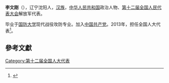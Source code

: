 '''李文刚'''（{{bd|1954年||}}），辽宁沈阳人，[[汉族|汉族]]，[[中华人民共和国|中华人民共和国]]政治人物、[[第十二届全国人民代表大会|第十二届全国人民代表大会]]解放军代表。

毕业于[[国防大学|国防大学]]现代战役攻防专业。加入[[中国共产党|中国共产党]]。2013年，担任全国人大代表<ref>{{cite news|title=全国人大代表信息-李文刚|url= http://210.82.31.1:8084/delegate/viewDelegate.action?dbid=122833|accessdate=2013-04-05|newspaper=全国人大网}}{{Dead link|date=2020年1月 |bot=InternetArchiveBot |fix-attempted=yes }}</ref>。

==參考文獻==
{{reflist}}
{{中国政治人物小作品}}

[[Category:第十二届全国人大代表|Category:第十二届全国人大代表]]